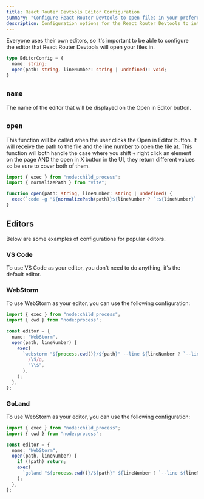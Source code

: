 ---
title: React Router Devtools Editor Configuration
summary: "Configure React Router Devtools to open files in your preferred editor by defining a custom editor name and open function, with examples for VS Code, WebStorm, and GoLand."
description: Configuration options for the React Router Devtools to interface with your editor
---

Everyone uses their own editors, so it's important to be able to configure the editor that React Router Devtools will open your files in.

```ts
type EditorConfig = {
  name: string;
  open(path: string, lineNumber: string | undefined): void;
}
```

## `name`

The name of the editor that will be displayed on the Open in Editor button.

## `open`

This function will be called when the user clicks the Open in Editor button. It will receive the path to the file and the line number to open the file at.
This function will both handle the case where you shift + right click an element on the page AND the open in X button in the UI, they return different values
so be sure to cover both of them.

```ts
import { exec } from "node:child_process";
import { normalizePath } from "vite";

function open(path: string, lineNumber: string | undefined) {
  exec(`code -g "${normalizePath(path)}${lineNumber ? `:${lineNumber}` : ""}"`);
}
```

## Editors

Below are some examples of configurations for popular editors.

### VS Code

To use VS Code as your editor, you don't need to do anything, it's the default editor.

### WebStorm

To use WebStorm as your editor, you can use the following configuration:

```ts
import { exec } from "node:child_process";
import { cwd } from "node:process";

const editor = {
  name: "WebStorm",
  open(path, lineNumber) {
    exec(
      `webstorm "${process.cwd()}/${path}" --line ${lineNumber ? `--line ${lineNumber}` : ""}`.replace(
        /\$/g,
        "\\$",
      ),
    );
  },
};
```

### GoLand

To use WebStorm as your editor, you can use the following configuration:

```ts
import { exec } from "node:child_process";
import { cwd } from "node:process";

const editor = {
  name: "WebStorm",
  open(path, lineNumber) {
    if (!path) return;
    exec(
      `goland "${process.cwd()}/${path}" ${lineNumber ? `--line ${lineNumber}` : ""}`
    );
  },
};
```